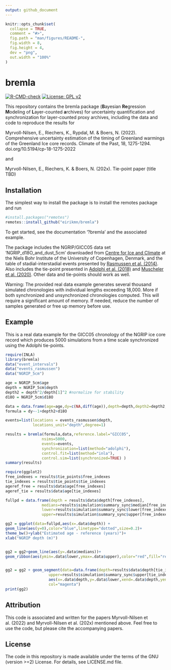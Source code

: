 ```yaml
---
output: github_document
---
```


<!-- README.md is generated from README.Rmd. Please edit that file -->

```r
knitr::opts_chunk$set(
  collapse = TRUE,
  comment = "#>",
  fig.path = "man/figures/README-",
  fig.width = 8,
  fig.height = 4,
  dev = "png",
  out.width = "100%"
)
```

# bremla

<!-- badges: start -->
[![R-CMD-check](https://github.com/eirikmn/bremla/actions/workflows/R-CMD-check.yaml/badge.svg)](https://github.com/eirikmn/bremla/actions/workflows/R-CMD-check.yaml)
[![License: GPL v2](https://img.shields.io/badge/License-GPL_v2-blue.svg)](https://www.gnu.org/licenses/old-licenses/gpl-2.0.en.html)
<!-- badges: end -->

This repository contains the bremla package (**B**ayesian **Re**gression **M**odeling of **L**ayer-counted **a**rchives) for uncertainty quantification and synchronization for layer-counted proxy archives, including the data and code to reproduce the results for

Myrvoll-Nilsen, E., Riechers, K., Rypdal, M. & Boers, N. (2022). Comprehensive uncertainty estimation of the timing of Greenland warmings of the Greenland Ice core records. Climate of the Past, 18, 1275-1294. doi.org/10.5194/cp-18-1275-2022

and 

Myrvoll-Nilsen, E., Riechers, K. & Boers, N. (202x). Tie-point paper (title TBD)

## Installation

The simplest way to install the package is to install the remotes package and run
```r
#install.packages("remotes")
remotes::install_github("eirikmn/bremla")
```

To get started, see the documentation '?bremla' and the associated example.

The package includes the NGRIP/GICC05 data set 'NGRIP_d18O_and_dust_5cm' downloaded from [Centre for Ice and Climate](https://www.iceandclimate.nbi.ku.dk) at the Niels Bohr Institute of the University of Copenhagen, Denmark, and the table of stadial-interstadial events presented by [Rasmussen et al. (2014)](https://www.sciencedirect.com/science/article/pii/S0277379114003485). Also includes the tie-point presented in [Adolphi et al. (2018)](https://cp.copernicus.org/articles/14/1755/2018/) and [Muscheler et al. (2020)](https://www.cambridge.org/core/journals/radiocarbon/article/testing-and-improving-the-intcal20-calibration-curve-with-independent-records/D72D9214C47FE9441B5E730D33DCCE3D). Other data and tie-points should work as well.

Warning: The provided real data example generates several thousand simulated chronologies with individual lengths exceeding 18,000. More if both synchronized and unsynchronized chronologies computed. This will require a significant amount of memory. If needed, reduce the number of samples generated or free up memory before use.

## Example
This is a real data example for the GICC05 chronology of the NGRIP ice core record which produces 5000 simulations from a time scale synchronized using the Adolphi tie-points.
```r
require(INLA)
library(bremla)
data("event_intervals")
data("events_rasmussen")
data("NGRIP_5cm")

age = NGRIP_5cm$age
depth = NGRIP_5cm$depth
depth2 = depth^2/depth[1]^2 #normalize for stability
d18O = NGRIP_5cm$d18O

data = data.frame(age=age,dy=c(NA,diff(age)),depth=depth,depth2=depth2,d18O=d18O)
formula = dy~-1+depth2+d18O

events=list(locations = events_rasmussen$depth,
            locations_unit="depth",degree=1)

results = bremla(formula,data,reference.label="GICC05",
                nsims=5000,
                events=events,
                synchronization=list(method="adolphi"),
                control.fit=list(method="inla"),
                control.sim=list(synchronized=TRUE) )
summary(results)
```

```r
require(ggplot2)
free_indexes = results$tie_points$free_indexes
tie_indexes = results$tie_points$tie_indexes
ageref_free = results$data$age[free_indexes]
ageref_tie = results$data$age[tie_indexes]

fullpd = data.frame(depth = results$data$depth[free_indexes],
                medians=results$simulation$summary_sync$median[free_indexes]-ageref_free,
                lower=results$simulation$summary_sync$lower[free_indexes]-ageref_free,
                upper=results$simulation$summary_sync$upper[free_indexes]-ageref_free)

gg2 = ggplot(data=fullpd,aes(x=.data$depth)) +
geom_line(aes(y=0),color="blue",linetype="dotted",size=0.2)+
theme_bw()+ylab("Estimated age - reference (years)")+
xlab("NGRIP depth (m)")


gg2 = gg2+geom_line(aes(y=.data$medians))+
geom_ribbon(aes(ymin=.data$lower,ymax=.data$upper),color="red",fill="red",alpha=0.3)


gg2 = gg2 + geom_segment(data=data.frame(depth=results$data$depth[tie_indexes],                                   median=results$simulation$summary_sync$median[tie_indexes]-ageref_tie,                         lower=results$simulation$summary_sync$lower[tie_indexes]-ageref_tie,
                   upper=results$simulation$summary_sync$upper[tie_indexes]-ageref_tie),
                   aes(x=.data$depth,y=.data$lower,xend=.data$depth,yend=.data$upper),
                   col="magenta")
print(gg2)
```   

## Attribution

This code is associated and written for the papers Myrvoll-Nilsen et al. (2022) and Myrvoll-Nilsen et al. (202x) mentioned above. Feel free to use the code, but please cite the accompanying papers.

## License

The code in this repository is made available under the terms of the GNU (version >=2) License. For details, see LICENSE.md file.
